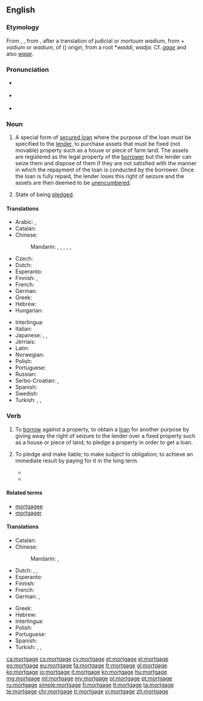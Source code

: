 {{wikipedia}}
==English==

===Etymology===
From {{etyl|xno|en}} {{term|mortgage|lang=fro}}, {{etyl|frm|en}} {{term|mortgage|lang=frm}}, from {{etyl|fro|en}} {{term|mort gage||death pledge|lang=fro}}, after a translation of judicial {{etyl|ML.|en}} {{term|mortuum vadium|lang=la}} or ''mortuum wadium'', from {{term|mortuum|lang=la}} + ''vadium'' or ''wadium'', of {{etyl|gem|en}} ({{etyl|frk|en}}) origin, from a root *''waddi'', ''wadja''. Cf. ''[[gage]]'' and also ''[[wage]]''.

===Pronunciation===
* {{a|UK}} {{IPA|/ˈmɔː.ɡɪdʒ/}}
* {{a|US}} {{IPA|/ˈmɔɹ.ɡɪdʒ/}}
* {{audio|En-us-mortgage.ogg|Audio (US)}}

===Noun===
{{en-noun}}

# {{context|legal|lang=en}} A special form of [[secured loan]] where the purpose of the loan must be specified to the [[lender]], to purchase assets that must be fixed (not movable) property such as a house or piece of farm land. The assets are registered as the legal property of the [[borrower]] but the lender can seize them and dispose of them if they are not satisfied with the manner in which the repayment of the loan is conducted by the borrower. Once the loan is fully repaid, the lender loses this right of seizure and the assets are then deemed to be [[unencumbered]].
#: {{usex|We're renting a property in the city centre because we can't afford to get a '''mortgage''' yet.|lang=en}}
# {{context|obsolete|lang=en}} State of being [[pledge]]d.
#: {{usex|lands given in '''mortgage'''|lang=en}}

====Translations====
{{trans-top|special form of secured loan}}
* Arabic: {{t|ar|رهن|m|tr=rahn}}, {{t|ar|رهن عقاري|m|tr=rahn ʿaqārī}}
* Catalan: {{t|ca|hipoteca|f}}
* Chinese:
*: Mandarin: {{t+|cmn|抵押|tr=dǐyā|sc=Hani}}, {{t+|cmn|抵押貸款|sc=Hani}}, {{t|cmn|抵押贷款|tr=dǐyā dàikuǎn|sc=Hani}}, {{t+|cmn|按揭|tr=ànjiē|sc=Hani}}, {{qualifier|home loan}} {{t+|cmn|房貸|sc=Hani}}, {{t+|cmn|房贷|tr=fángdài|sc=Hani}}
* Czech: {{t|cs|hypotéka|f}}
* Dutch: {{t+|nl|hypotheek|m}}
* Esperanto: {{t|eo|hipoteko}}
* Finnish: {{t+|fi|asuntolaina}}, {{t|fi|kiinnelaina}}
* French: {{t+|fr|hypothèque|f}}
* German: {{t+|de|Hypothek|f}}
* Greek: {{t+|el|υποθήκη|f|tr=ypothíki}}
* Hebrew: {{t+|he|משכנתא|f|tr=mashkánta}}
* Hungarian: {{t+|hu|jelzálog}}
{{trans-mid}}
* Interlingua: {{t|ia|hypotheca}}
* Italian: {{t+|it|ipoteca|f}}
* Japanese: {{t+|ja|抵当|tr=ていとう, teitō}}, {{t+|ja|抵当権|tr=ていとうけん, teitōken}}, {{t|ja|住宅ローン|tr=じゅうたくローン, jūtaku-rōn}}
* Jèrriais: {{t|roa-jer|hypothèque|f}}
* Latin: {{t|la|hypotheca|f}}
* Norwegian: {{t|no|hypothek|n}}
* Polish: {{t+|pl|hipoteka|f}}
* Portuguese: {{t+|pt|hipoteca|f}}
* Russian: {{t+|ru|ипотека|f|tr=ipotéka}}
* Serbo-Croatian: {{t|sh|hipoteka|f}}, {{t|sh|хипотека|f}}
* Spanish: {{t+|es|hipoteca|f}}
* Swedish: {{t+|sv|hypotek|n}}
* Turkish: {{t+|tr|ipotek}}, {{t+|tr|rehin}}, {{t+|tr|tutu}}
{{trans-bottom}}

===Verb===
{{en-verb|mortgag|ing}}

# {{context|transitive|legal|lang=en}} To [[borrow]] against a property, to obtain a [[loan]] for another purpose by giving away the right of seizure to the lender over a fixed property such as a house or piece of land; to pledge a property in order to get a loan.
#: {{usex|to '''mortgage a property''', '''an estate''', '''a shop'''|lang=en}}
#: {{usex|We '''mortgaged our house''' in order to start a company.|lang=en}}
# {{context|transitive|figurative|lang=en}} To pledge and make liable; to make subject to obligation; to achieve an immediate result by paying for it in the long term.
#* {{cite-book|year=1982|author=Verne Moberg|title=The Truth and Work of [[w:Victoria Benedictsson|Victoria Benedictsson]]|page=72|passage=She '''mortgaged her future''' for the pleasures of the relationship with the sculptor, a relationship she knew would be short.}}
#* {{cite-book|year=2001|author=Antony Rowland|title=[[w:Tony Harrison|Tony Harrison]] and the Holocaust|page=193|passage=Like a latter-day [[w:Faustus|Faustus]] who has '''mortgaged his soul''' to the pursuit of his art, Harrison now desperately craves the paternal love from which his learning has estranged him.}}

====Related terms====
* [[mortgagee]]
* [[mortgager]]

====Translations====
{{trans-top|to borrow against a property}}
* Catalan: {{t+|ca|hipotecar}}
* Chinese:
*: Mandarin: {{t+|cmn|按揭|tr=ànjiē|sc=Hani}}, {{t+|cmn|抵押|tr=dǐyā|sc=Hani}}
* Dutch: {{t|nl|hypothekeren}}, {{t|nl|lijfrente afsluiten}}, {{t|nl|verpanden}}
* Esperanto: {{t|eo|hipoteki}}
* Finnish: {{t+|fi|kiinnittää}}
* French: {{t+|fr|hypothéquer}}
* German: {{t+|de|verpfänden}}, {{t|de|eine Hypothek aufnehmen}}
{{trans-mid}}
* Greek: {{t+|el|υποθηκεύω|tr=ypothikévo}}
* Hebrew: {{t+|he|משכן|tr=mishkén}}
* Interlingua: {{t|ia|hypothecar}}
* Polish: {{t|pl|obciążać hipotekę}}
* Portuguese: {{t+|pt|hipotecar}}
* Spanish: {{t+|es|hipotecar}}
* Turkish: {{t|tr|ipotek vermek}}, {{t|tr|rehin vermek}}, {{t|tr|tutu vermek}}
{{trans-bottom}}

[[ca:mortgage]]
[[cs:mortgage]]
[[cy:mortgage]]
[[et:mortgage]]
[[el:mortgage]]
[[eo:mortgage]]
[[eu:mortgage]]
[[fa:mortgage]]
[[fr:mortgage]]
[[gl:mortgage]]
[[ko:mortgage]]
[[io:mortgage]]
[[it:mortgage]]
[[kn:mortgage]]
[[hu:mortgage]]
[[mg:mortgage]]
[[ml:mortgage]]
[[my:mortgage]]
[[pl:mortgage]]
[[pt:mortgage]]
[[ru:mortgage]]
[[simple:mortgage]]
[[fi:mortgage]]
[[tl:mortgage]]
[[ta:mortgage]]
[[te:mortgage]]
[[chr:mortgage]]
[[tr:mortgage]]
[[vi:mortgage]]
[[zh:mortgage]]